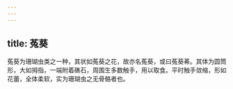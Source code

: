 ```yaml
---
---
---
```

title: 菟葵
---



菟葵为珊瑚虫类之一种，其状如菟葵之花，故亦名菟葵，或曰菟葵莃。其体为圆筒形，大如拇指，一端附着礁石，周围生多数触手，用以取食。平时触手敛缩，形如花蕾，全体柔软，实为珊瑚虫之无骨骼者也。